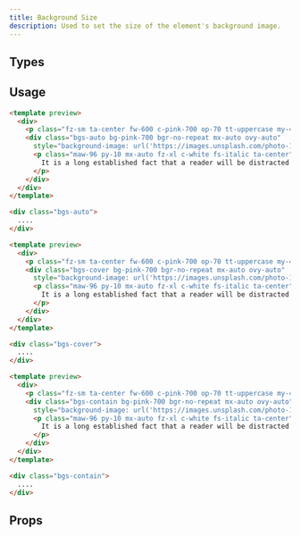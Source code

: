 ```yaml
---
title: Background Size
description: Used to set the size of the element's background image.
---
```


## Types

<DocsTable
  name="background-size"
/>


## Usage

```html rose
<template preview>
  <div>
    <p class="fz-sm ta-center fw-600 c-pink-700 op-70 tt-uppercase my-4">Background-size: auto</p>
    <div class="bgs-auto bg-pink-700 bgr-no-repeat mx-auto ovy-auto"
      style="background-image: url('https://images.unsplash.com/photo-1647062376475-cf36cfbc3485?ixlib=rb-1.2.1&ixid=MnwxMjA3fDB8MHxwaG90by1wYWdlfHx8fGVufDB8fHx8&auto=format&fit=crop&w=180&q=180'); max-width: 80%; height: 250px;">
      <p class="maw-96 py-10 mx-auto fz-xl c-white fs-italic ta-center">
        It is a long established fact that a reader will be distracted by the readable content of a page when looking at its layout of the test.
      </p>
    </div>
  </div>
</template>

<div class="bgs-auto">
  ....
</div>
```

```html rose
<template preview>
  <div>
    <p class="fz-sm ta-center fw-600 c-pink-700 op-70 tt-uppercase my-4">Background-size: cover</p>
    <div class="bgs-cover bg-pink-700 bgr-no-repeat mx-auto ovy-auto"
      style="background-image: url('https://images.unsplash.com/photo-1647062376475-cf36cfbc3485?ixlib=rb-1.2.1&ixid=MnwxMjA3fDB8MHxwaG90by1wYWdlfHx8fGVufDB8fHx8&auto=format&fit=crop&w=180&q=180'); max-width: 80%; height: 250px;">
      <p class="maw-96 py-10 mx-auto fz-xl c-white fs-italic ta-center">
        It is a long established fact that a reader will be distracted by the readable content of a page when looking at its layout of the test.
      </p>
    </div>
  </div>
</template>

<div class="bgs-cover">
  ....
</div>
```

```html rose
<template preview>
  <div>
    <p class="fz-sm ta-center fw-600 c-pink-700 op-70 tt-uppercase my-4">Background-size: contain</p>
    <div class="bgs-contain bg-pink-700 bgr-no-repeat mx-auto ovy-auto"
      style="background-image: url('https://images.unsplash.com/photo-1647062376475-cf36cfbc3485?ixlib=rb-1.2.1&ixid=MnwxMjA3fDB8MHxwaG90by1wYWdlfHx8fGVufDB8fHx8&auto=format&fit=crop&w=180&q=180'); max-width: 80%; height: 250px;">
      <p class="maw-96 py-10 mx-auto fz-xl c-white fs-italic ta-center">
        It is a long established fact that a reader will be distracted by the readable content of a page when looking at its layout of the test.
      </p>
    </div>
  </div>
</template>

<div class="bgs-contain">
  ....
</div>
```

## Props

<DocsTable 
  type="props"
  name="background-size"
/>



